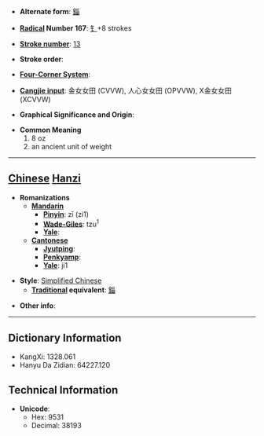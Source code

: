 * '''Alternate form''': [[錙]]

* '''[[Wiktionary:Chinese radical index| Radical]] Number 167''': [[Wiktionary:Chinese radical index 钅|钅]]+8 strokes

* '''[[Wiktionary:Chinese total strokes index|Stroke number]]''': [[Wiktionary:Chinese total strokes index 13|13]]

* '''Stroke order''': 

* '''[[Wiktionary:Chinese four corner index|Four-Corner System]]''': 

* '''[[Wiktionary:Chinese Cangjie index|Cangjie input]]''': 金女女田 (CVVW), 人心女女田 (OPVVW), X金女女田 (XCVVW)

* '''Graphical Significance and Origin''': 

* '''Common Meaning'''
*#8 oz
*# an ancient unit of weight


----

== [[Chinese]] [[Hanzi]] ==

* '''Romanizations'''
** '''[[Mandarin]]'''
*** '''[[Pinyin]]''': zī (zi1)
*** '''[[Wade-Giles]]''': tzu<sup>1</sup>
*** '''[[Yale]]''': 
** '''[[Cantonese]]'''
*** '''[[Jyutping]]''':
*** '''[[Penkyamp]]''': 
*** '''[[Yale]]''': ji1

* '''Style''': [[Simplified Chinese]] 
** '''[[Traditional Chinese|Traditional]] equivalent''': [[錙]]

* '''Other info''': 

----

== Dictionary Information ==

* KangXi: 1328.061
* Hanyu Da Zidian: 64227.120

== Technical Information ==

* '''Unicode''':
** Hex: 9531
** Decimal: 38193
